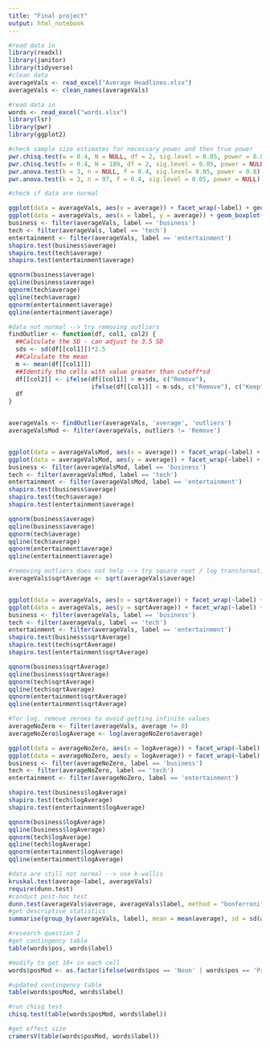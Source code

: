 ---
title: "Final project"
output: html_notebook
---

```{r}
#read data in
library(readxl)
library(janitor)
library(tidyverse)
#clean data
averageVals <- read_excel("Average Headlines.xlsx")
averageVals <- clean_names(averageVals)

#read data in
words <- read_excel("words.xlsx")
library(lsr)
library(pwr)
library(ggplot2)
```

```{r}
#check sample size estimates for necessary power and then true power
pwr.chisq.test(w = 0.4, N = NULL, df = 2, sig.level = 0.05, power = 0.8)
pwr.chisq.test(w = 0.4, N = 189, df = 2, sig.level = 0.05, power = NULL)
pwr.anova.test(k = 3, n = NULL, f = 0.4, sig.level= 0.05, power = 0.8)
pwr.anova.test(k = 3, n = 97, f = 0.4, sig.level = 0.05, power = NULL)
```



```{r}
#check if data are normal

ggplot(data = averageVals, aes(x = average)) + facet_wrap(~label) + geom_histogram() + labs(title = 'Average Borrowed Words per Headline Category', x = 'Average Words')
ggplot(data = averageVals, aes(x = label, y = average)) + geom_boxplot(aes(fill = label)) + labs(title = 'Average num transliterated words per headline type', x = 'Headline Type', y = 'Average Words')
business <- filter(averageVals, label == 'business')
tech <- filter(averageVals, label == 'tech')
entertainment <- filter(averageVals, label == 'entertainment')
shapiro.test(business$average)
shapiro.test(tech$average)
shapiro.test(entertainment$average)

qqnorm(business$average)
qqline(business$average)
qqnorm(tech$average)
qqline(tech$average)
qqnorm(entertainment$average)
qqline(entertainment$average)
```

```{r}
#data not normal --> try removing outliers
findOutlier <- function(df, col1, col2) {
  ##Calculate the SD - can adjust to 3.5 SD
  sds <- sd(df[[col1]])*2.5
  ##Calculate the mean
  m <- mean(df[[col1]])
  ##Identify the cells with value greater than cutoff*sd
  df[[col2]] <- ifelse(df[[col1]] > m+sds, c("Remove"),
                       ifelse(df[[col1]] < m-sds, c("Remove"), c("Keep")))
  df
}


averageVals <- findOutlier(averageVals, 'average', 'outliers')
averageValsMod <- filter(averageVals, outliers != 'Remove')


ggplot(data = averageValsMod, aes(x = average)) + facet_wrap(~label) + geom_histogram()
ggplot(data = averageValsMod, aes(y = average)) + facet_wrap(~label) + geom_boxplot()
business <- filter(averageValsMod, label == 'business')
tech <- filter(averageValsMod, label == 'tech')
entertainment <- filter(averageValsMod, label == 'entertainment')
shapiro.test(business$average)
shapiro.test(tech$average)
shapiro.test(entertainment$average)

qqnorm(business$average)
qqline(business$average)
qqnorm(tech$average)
qqline(tech$average)
qqnorm(entertainment$average)
qqline(entertainment$average)
```

```{r}
#removing outliers does not help --> try square root / log transformation
averageVals$sqrtAverage <- sqrt(averageVals$average)


ggplot(data = averageVals, aes(x = sqrtAverage)) + facet_wrap(~label) + geom_histogram()
ggplot(data = averageVals, aes(y = sqrtAverage)) + facet_wrap(~label) + geom_boxplot()
business <- filter(averageVals, label == 'business')
tech <- filter(averageVals, label == 'tech')
entertainment <- filter(averageVals, label == 'entertainment')
shapiro.test(business$sqrtAverage)
shapiro.test(tech$sqrtAverage)
shapiro.test(entertainment$sqrtAverage)

qqnorm(business$sqrtAverage)
qqline(business$sqrtAverage)
qqnorm(tech$sqrtAverage)
qqline(tech$sqrtAverage)
qqnorm(entertainment$sqrtAverage)
qqline(entertainment$sqrtAverage)

#for log, remove zeroes to avoid getting infinite values
averageNoZero <- filter(averageVals, average != 0)
averageNoZero$logAverage <- log(averageNoZero$average)

ggplot(data = averageNoZero, aes(x = logAverage)) + facet_wrap(~label) + geom_histogram()
ggplot(data = averageNoZero, aes(y = logAverage)) + facet_wrap(~label) + geom_boxplot()
business <- filter(averageNoZero, label == 'business')
tech <- filter(averageNoZero, label == 'tech')
entertainment <- filter(averageNoZero, label == 'entertainment')

shapiro.test(business$logAverage)
shapiro.test(tech$logAverage)
shapiro.test(entertainment$logAverage)

qqnorm(business$logAverage)
qqline(business$logAverage)
qqnorm(tech$logAverage)
qqline(tech$logAverage)
qqnorm(entertainment$logAverage)
qqline(entertainment$logAverage)
```

```{r}
#data are still not normal --> use k-wallis
kruskal.test(average~label, averageVals)
require(dunn.test)
#conduct post-hoc test
dunn.test(averageVals$average, averageVals$label, method = "bonferroni")
#get descriptive statistics
summarise(group_by(averageVals, label), mean = mean(average), sd = sd(average))
```

```{r}
#research question 2
#get contingency table
table(words$pos, words$label)

#modify to get 10+ in each cell
words$posMod <- as.factor(ifelse(words$pos == 'Noun' | words$pos == 'Proper Noun', 'Noun', ifelse(words$pos == 'Adjective' | words$pos == 'Verb' | words$pos == 'Pronoun', 'Other', NA)))

#updated contingency table
table(words$posMod, words$label)

#run chisq test
chisq.test(table(words$posMod, words$label))

#get effect size
cramersV(table(words$posMod, words$label))
```